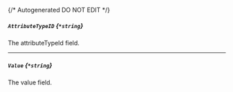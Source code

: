 {/* Autogenerated DO NOT EDIT  */}
##### `AttributeTypeID` *{`*string`}*
The attributeTypeId field.

---
##### `Value` *{`*string`}*
The value field.


